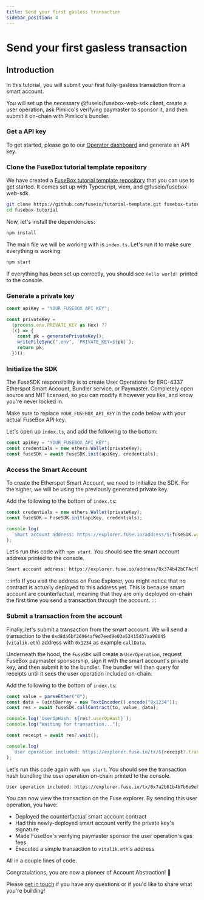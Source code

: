 ```yaml
---
title: Send your first gasless transaction
sidebar_position: 4
---
```


# Send your first gasless transaction

## Introduction

In this tutorial, you will submit your first fully-gasless transaction from a smart account.

You will set up the necessary @fuseio/fusebox-web-sdk client, create a user operation, ask Pimlico's verifying paymaster to sponsor it, and then submit it on-chain with Pimlico's bundler.

### Get a API key

To get started, please go to our [Operator dashboard](https://console.fuse.io/build) and generate an API key.

### Clone the FuseBox tutorial template repository

We have created a [FuseBox tutorial template repository](https://github.com/fuseio/tutorial-template) that you can use to get started. It comes set up with Typescript, viem, and @fuseio/fusebox-web-sdk.

```bash
git clone https://github.com/fuseio/tutorial-template.git fusebox-tutorial
cd fusebox-tutorial
```

Now, let's install the dependencies:

```bash
npm install
```

The main file we will be working with is `index.ts`. Let's run it to make sure everything is working:

```bash
npm start
```

If everything has been set up correctly, you should see `Hello world!` printed to the console.

### Generate a private key

```ts
const apiKey = "YOUR_FUSEBOX_API_KEY";

const privateKey =
  (process.env.PRIVATE_KEY as Hex) ??
  (() => {
    const pk = generatePrivateKey();
    writeFileSync(".env", `PRIVATE_KEY=${pk}`);
    return pk;
  })();
```

### Initialize the SDK

The FuseSDK responsibility is to create User Operations for ERC-4337 Etherspot Smart Account, Bundler service, or Paymaster. Completely open source and MIT licensed, so you can modify it however you like, and know you're never locked in.

Make sure to replace `YOUR_FUSEBOX_API_KEY` in the code below with your actual FuseBox API key.

Let's open up `index.ts`, and add the following to the bottom:

```ts
const apiKey = "YOUR_FUSEBOX_API_KEY";
const credentials = new ethers.Wallet(privateKey);
const fuseSDK = await FuseSDK.init(apiKey, credentials);
```

### Access the Smart Account

To create the Etherspot Smart Account, we need to initialize the SDK. For the signer, we will be using the previously generated private key.

Add the following to the bottom of `index.ts`:

```ts
const credentials = new ethers.Wallet(privateKey);
const fuseSDK = FuseSDK.init(apiKey, credentials);

console.log(
  `Smart account address: https://explorer.fuse.io/address/${fuseSDK.wallet.getSender()}`
);
```

Let's run this code with `npm start`. You should see the smart account address printed to the console.

```txt
Smart account address: https://explorer.fuse.io/address/0x374b42bCFAcf85FDCaAB84774EA15ff36D42cdA7
```

:::info
If you visit the address on Fuse Explorer, you might notice that no contract is actually deployed to this address yet. This is because smart account are counterfactual, meaning that they are only deployed on-chain the first time you send a transaction through the account.
:::

### Submit a transaction from the account

Finally, let's submit a transaction from the smart account. We will send a transaction to the `0xd8da6bf26964af9d7eed9e03e53415d37aa96045` (`vitalik.eth`) address with `0x1234` as example `callData`.

Underneath the hood, the `FuseSDK` will create a `UserOperation`, request FuseBox paymaster sponsorship, sign it with the smart account's private key, and then submit it to the bundler. The bundler will then query for receipts until it sees the user operation included on-chain.

Add the following to the bottom of `index.ts`:

```typescript
const value = parseEther("0");
const data = (uint8array = new TextEncoder().encode("0x1234"));
const res = await fuseSDK.callContract(to, value, data);

console.log(`UserOpHash: ${res?.userOpHash}`);
console.log("Waiting for transaction...");

const receipt = await res?.wait();

console.log(
  `User operation included: https://explorer.fuse.io/tx/${receipt?.transactionHash}`
);
```

Let's run this code again with `npm start`. You should see the transaction hash bundling the user operation on-chain printed to the console.

```txt
User operation included: https://explorer.fuse.io/tx/0x7a2b61b4b7b6e9e66c459e3c9c24c7a292fc6c740533ce35dbf58710960cc0e5
```

You can now view the transaction on the Fuse explorer. By sending this user operation, you have:

- Deployed the counterfactual smart account contract
- Had this newly-deployed smart account verify the private key's signature
- Made FuseBox's verifying paymaster sponsor the user operation's gas fees
- Executed a simple transaction to `vitalik.eth`'s address

All in a couple lines of code.

Congratulations, you are now a pioneer of Account Abstraction! 🎉

Please [get in touch](https://t.me/fuseio) if you have any questions or if you'd like to share what you're building!
